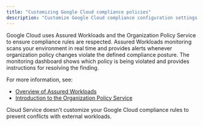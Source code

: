 ```yaml
---
title: "Customizing Google Cloud compliance policies"
description: "Customize Google Cloud compliance configuration settings to match Cloud Service's resource configurations"
---
```


Google Cloud uses Assured Workloads and the Organization Policy Service to ensure compliance rules are respected. Assured Workloads monitoring scans your environment in real time and provides alerts whenever organization policy changes violate the defined compliance posture. The monitoring dashboard shows which policy is being violated and provides instructions for resolving the finding.

For more information, see:
- [Overview of Assured Workloads](https://cloud.google.com/assured-workloads/docs/overview)
- [Introduction to the Organization Policy Service](https://cloud.google.com/resource-manager/docs/organization-policy/overview)

Cloud Service doesn’t customize your Google Cloud compliance rules to prevent conflicts with external workloads.
